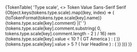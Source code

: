 
<PageSection title="Transitions" isHeader>
  {TokenTable(
    'Type scale',
    <>
      <thead>
        <tr>
          <th style={{ width: '25%' }}>Token</th>
          <th style={{ width: '20%' }}>Value</th>
          <th style={{ width: '25%' }}>Sans-Serif</th>
          <th>Serif</th>
        </tr>
      </thead>
      <tbody>
        {Object.keys(tokens.type.scale).map((key, index) => (
          <tr key={index}>
            <td>{toTokenFormat(tokens.type.scale[key].name)}</td>
            <td>
              {tokens.type.scale[key].comment} |{' '}
              {tokens.type.scale[key].comment.substring(
                0,
                tokens.type.scale[key].comment.length - 2
              ) / 16}
              rem
            </td>
            <td>
              {tokens.type.scale[key].value < 10 ? (
                <span
                  className="token-type-sans-serif"
                  style={{ fontSize: tokens.type.scale[key].comment }}
                >
                  GT America
                </span>
              ) : (
                <PharosIcon name="dash-small"></PharosIcon>
              )}
            </td>
            <td>
              {tokens.type.scale[key].value > 5 ? (
                <span
                  className="token-type-serif"
                  style={{ fontSize: tokens.type.scale[key].comment }}
                >
                  Ivar Headline
                </span>
              ) : (
                <PharosIcon name="dash-small"></PharosIcon>
              )}
            </td>
          </tr>
        ))}
      </tbody>
    </>
  )}
</PageSection>
